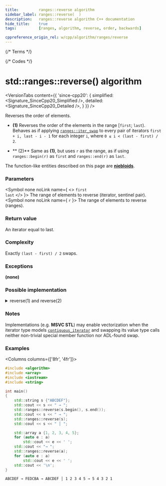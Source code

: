 ```yaml
---
title:         ranges::reverse algorithm
sidebar_label: ranges::reverse(  )
description:   ranges::reverse algorithm C++ documentation
hide_title:    true
tags:          [ranges, algorithm, reverse, order, backwards]

cppreference_origin_rel: w/cpp/algorithm/ranges/reverse
---
```



{/* Terms */}


{/* Codes */}


# std::ranges::reverse() algorithm

<VersionTabs content={{
	'since-cpp20': {
		simplified:	<Signature_SinceCpp20_Simplified />,
		detailed:	<Signature_SinceCpp20_Detailed />,
	}
}} />

Reverses the order of elements.

- **(1)** Reverses the order of the elements in the range [`first`; `last`).  
	Behaves as if applying [`ranges::iter_swap`](#) to every pair of iterators `first + i, last - i - 1` for each integer `i`, where `0 ≤ i < (last - first) / 2`.

- ** (2)** Same as **(1)**, but uses `r` as the range, as if using `ranges::begin(r)` as `first` and `ranges::end(r)` as `last`.

The function-like entities described on this page are [**niebloids**](/docs/std/algo/niebloids).

### Parameters

<SymbolTable>

  <Symbol none noLink name={ <> <code>first</code> <br/> <code>last</code> </> }>
    The range of elements to reverse (iterator, sentinel pair).
  </Symbol>
  <Symbol none noLink name={ <code>r</code> }>
    The range of elements to reverse (ranges).
  </Symbol>

</SymbolTable>

### Return value

An iterator equal to last.

### Complexity

Exactly `(last - first) / 2` swaps.

### Exceptions

**(none)**

### Possible implementation

<details>
<summary>reverse(1) and reverse(2)</summary>

```cpp
struct reverse_fn
{
    template<std::bidirectional_iterator I, std::sentinel_for<I> S>
		requires std::permutable<I>
    constexpr I operator()(I first, S last) const
    {
        auto last2 {ranges::next(first, last)};
        for (auto tail {last2}; !(first == tail or first == --tail); ++first)
            ranges::iter_swap(first, tail);
        return last2;
    }

    template<ranges::bidirectional_range R>
		requires std::permutable<ranges::iterator_t<R>>
    constexpr ranges::borrowed_iterator_t<R>
        operator()(R&& r) const
    {
        return (*this)(ranges::begin(r), ranges::end(r));
    }
};

inline constexpr reverse_fn reverse {};
```

</details>

### Notes

Implementations (e.g. **MSVC STL**) may enable vectorization when the iterator type models [`contiguous_iterator`](#) and swapping its value type calls neither non-trivial special member function nor ADL-found swap.

### Examples

<Columns columns={['8fr', '4fr']}>
<div>

```cpp title='Main.cpp' showLineNumbers
#include <algorithm>
#include <array>
#include <iostream>
#include <string>

int main()
{
    std::string s {"ABCDEF"};
    std::cout << s << " → ";
    std::ranges::reverse(s.begin(), s.end());
    std::cout << s << " → ";
    std::ranges::reverse(s);
    std::cout << s << " │ ";

    std::array a {1, 2, 3, 4, 5};
    for (auto e : a)
        std::cout << e << ' ';
    std::cout << "→ ";
    std::ranges::reverse(a);
    for (auto e : a)
        std::cout << e << ' ';
    std::cout << '\n';
}
```

</div>
<div>

```plaintext title="Output"
ABCDEF → FEDCBA → ABCDEF │ 1 2 3 4 5 → 5 4 3 2 1
```

</div>
</Columns>
